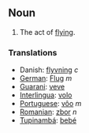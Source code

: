 ==Noun==
# The act of [[fly]]ing.
===Translations===
*Danish: [[flyvning]] ''c''
*[[German]]: [[Flug]] ''m''
*[[Guarani]]: [[veve]]
*[[Interlingua]]: [[volo]]
*[[Portuguese]]: [[vôo]] ''m''
*[[Romanian]]: [[zbor]] ''n''
*[[Tupinambá]]: [[bebé]]
